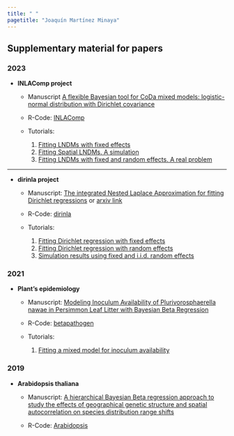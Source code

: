 ---
title: " "
pagetitle: "Joaquín Martínez Minaya"
---

<link rel="stylesheet" href="styles.css" type="text/css">
<link rel="stylesheet" href="academicicons/css/academicons.min.css"/>

<div align="justify">
## Supplementary material for papers

### 2023

- **INLAComp project**

  - Manuscript [A flexible Bayesian tool for CoDa mixed models: logistic-normal distribution with Dirichlet covariance](https://arxiv.org/abs/2308.13928)
  
  - R-Code: [INLAComp](https://github.com/jmartinez-minaya/INLAcomp)
  
  - Tutorials:

    1. [Fitting LNDMs with fixed effects](https://github.com/hrue/r-inla/commit/3577c1b030a8460ff7194893bd97e57a62a1399d)
    2. [Fitting Spatial LNDMs. A simulation](supplementary/INLAComp/simulations.html)
    3. [Fitting LNDMs with fixed and random effects. A real problem](supplementary/INLAComp/my-vignette.html)
    
---


- **dirinla project**
  
  - Manuscript: [The integrated Nested Laplace Approximation for fitting Dirichlet regressions](https://www.tandfonline.com/doi/full/10.1080/10618600.2022.2144330) or [arxiv link](https://arxiv.org/abs/1907.04059)
  
  - R-Code: [dirinla](https://inlabru-org.r-universe.dev/dirinla)
  
  - Tutorials:
    1. [Fitting Dirichlet regression with fixed effects](supplementary/CODA/fixed/my-vignette_fixed.html)
    2. [Fitting Dirichlet regression with random effects](supplementary/CODA/fixed/my-vignette_fixed.html)
    3. [Simulation results using fixed and i.i.d. random effects](supplementary/CODA/tests.html)


### 2021 

- **Plant's epidemiology**

  - Manuscript: [Modeling Inoculum Availability of Plurivorosphaerella nawae in Persimmon Leaf Litter with Bayesian Beta Regression](https://apsjournals.apsnet.org/doi/10.1094/PHYTO-08-20-0359-R)
  
  - R-Code: [betapathogen](https://bitbucket.org/joaquin-martinez-minaya/betapathogen/src/master/)
  
  - Tutorials:
    1. [Fitting a mixed model for inoculum availability](https://bitbucket.org/joaquin-martinez-minaya/betapathogen/src/master/vignettes/)
    


### 2019
- **Arabidopsis thaliana** 

  - Manuscript: [A hierarchical Bayesian Beta regression approach to study the effects of geographical genetic structure and spatial autocorrelation on species distribution range shifts](https://onlinelibrary.wiley.com/doi/10.1111/1755-0998.13024)
  
  - R-Code: [Arabidopsis](http://doi.org/10.5281/zenodo.2552025)
  

</div>

